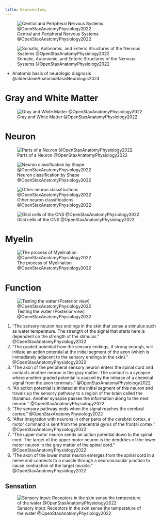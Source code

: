 ```yaml
---
title: Neuroanatomy
---
```



![Central and Peripheral Nervous Systems @OpenStaxAnatomyPhysiology2022](/The Archive/Images/OpenStax Anatomy and Physiology 2e/fig12.2 openstax Central and Peripheral Nervous System.jpeg){#fig-openstax-fig12.2}


![Somatic, Autonomic, and Enteric Structures of the Nervous Systems @OpenStaxAnatomyPhysiology2022](/The Archive/Images/OpenStax Anatomy and Physiology 2e/fig12.6 openstax Somatic, Autonomic, and Enteric Structures of the Nervous System.jpeg){#fig-openstax-fig12.6}


::: {.callout title="Reading list"}

- Anatomic basis of neurologic diagnosis @alberstoneAnatomicBasisNeurologic2023

:::

# Gray and White Matter

![Gray and White Matter @OpenStaxAnatomyPhysiology2022](/The Archive/Images/OpenStax Anatomy and Physiology 2e/fig12.3 openstax Gray Matter and White Matter.jpeg){#fig-openstax-fig12.3}


# Neuron

![Parts of a Neuron @OpenStaxAnatomyPhysiology2022](/The Archive/Images/OpenStax Anatomy and Physiology 2e/fig12.8 openstax Parts of a Neuron.jpeg){#fig-openstax-fig12.8}


![Neuron classification by Shape @OpenStaxAnatomyPhysiology2022](/The Archive/Images/OpenStax Anatomy and Physiology 2e/fig12.9 openstax Neuron Classification by Shape.jpeg){#fig-openstax-fig12.9}


![Other neuron classifications @OpenStaxAnatomyPhysiology2022](/The Archive/Images/OpenStax Anatomy and Physiology 2e/fig12.10 openstax Other Neuron Classifications.jpeg){#fig-openstax-fig12.10}


![Glial cells of the CNS @OpenStaxAnatomyPhysiology2022](/The Archive/Images/OpenStax Anatomy and Physiology 2e/fig12.11 openstax Glial Cells of the CNS.jpeg){#fig-openstax-fig12.11}



# Myelin

![The process of Myelination @OpenStaxAnatomyPhysiology2022](/The Archive/Images/OpenStax Anatomy and Physiology 2e/fig12.13 openstax The Process of Myelination.jpeg){#fig-openstax-fig12.13}


# Function


![Testing the water (Posterior view) @OpenStaxAnatomyPhysiology2022](/The Archive/Images/OpenStax Anatomy and Physiology 2e/fig12.14 openstax Testing the Water- Posterior View.jpeg){#fig-openstax-fig12.14}


1. "The sensory neuron has endings in the skin that sense a stimulus such as water temperature. The strength of the signal that starts here is dependent on the strength of the stimulus." @OpenStaxAnatomyPhysiology2022
1. "The graded potential from the sensory endings, if strong enough, will initiate an action potential at the initial segment of the axon (which is immediately adjacent to the sensory endings in the skin)." @OpenStaxAnatomyPhysiology2022
1. "The axon of the peripheral sensory neuron enters the spinal cord and contacts another neuron in the gray matter. The contact is a synapse where another graded potential is caused by the release of a chemical signal from the axon terminals." @OpenStaxAnatomyPhysiology2022
1. "An action potential is initiated at the initial segment of this neuron and travels up the sensory pathway to a region of the brain called the thalamus. Another synapse passes the information along to the next neuron." @OpenStaxAnatomyPhysiology2022
1. "The sensory pathway ends when the signal reaches the cerebral cortex." @OpenStaxAnatomyPhysiology2022
1. "After integration with neurons in other parts of the cerebral cortex, a motor command is sent from the precentral gyrus of the frontal cortex." @OpenStaxAnatomyPhysiology2022
1. "The upper motor neuron sends an action potential down to the spinal cord. The target of the upper motor neuron is the dendrites of the lower motor neuron in the gray matter of the spinal cord." @OpenStaxAnatomyPhysiology2022
1. "The axon of the lower motor neuron emerges from the spinal cord in a nerve and connects to a muscle through a neuromuscular junction to cause contraction of the target muscle." @OpenStaxAnatomyPhysiology2022



## Sensation

![Sensory input: Receptors in the skin sense the temperature of the water @OpenStaxAnatomyPhysiology2022](/The Archive/Images/OpenStax Anatomy and Physiology 2e/fig12.15 openstax The Sensory Input.jpeg){#fig-openstax-fig12.15}

